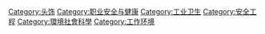 [[Category:头饰|Category:头饰]]
[[Category:职业安全与健康|Category:职业安全与健康]]
[[Category:工业卫生|Category:工业卫生]]
[[Category:安全工程|Category:安全工程]]
[[Category:環境社會科學|Category:環境社會科學]]
[[Category:工作环境|Category:工作环境]]
